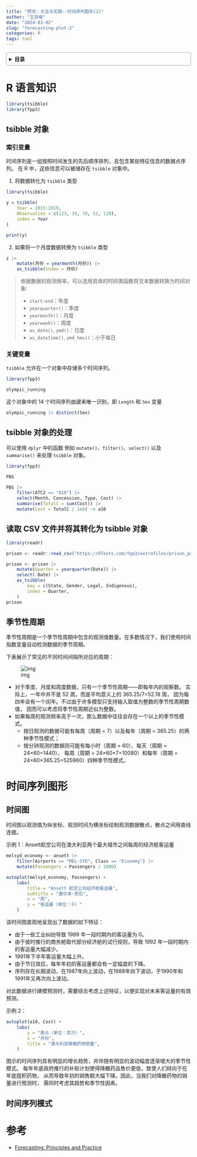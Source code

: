 ---
title: "预测：方法与实践--时间序列图形(2)"
author: "王哲峰"
date: "2024-03-02"
slug: "forecasting-plot-2"
categories: R
tags: tool
---

<style>
details {
    border: 1px solid #aaa;
    border-radius: 4px;
    padding: .5em .5em 0;
}
summary {
    font-weight: bold;
    margin: -.5em -.5em 0;
    padding: .5em;
}
details[open] {
    padding: .5em;
}
details[open] summary {
    border-bottom: 1px solid #aaa;
    margin-bottom: .5em;
}
img {
    pointer-events: none;
}
</style>

<details><summary>目录</summary><p>

- [R 语言知识](#r-语言知识)
    - [tsibble 对象](#tsibble-对象)
        - [索引变量](#索引变量)
        - [关键变量](#关键变量)
    - [tsibble 对象的处理](#tsibble-对象的处理)
    - [读取 CSV 文件并将其转化为 tsibble 对象](#读取-csv-文件并将其转化为-tsibble-对象)
    - [季节性周期](#季节性周期)
- [时间序列图形](#时间序列图形)
    - [时间图](#时间图)
    - [时间序列模式](#时间序列模式)
    - [](#)
- [参考](#参考)
</p></details><p></p>

# R 语言知识

```{r message=FALSE, warning=FALSE}
library(tsibble)
library(fpp3)
```

## tsibble 对象

### 索引变量

时间序列是一组按照时间发生的先后顺序排列，且包含某些特征信息的数据点序列。
在 R 中，这些信息可以被储存在 `tsibble` 对象中。

1. 将数据转化为 `tsibble` 类型

```{r}
library(tsibble)

y = tsibble(
    Year = 2015:2019,
    Observation = c(123, 39, 78, 52, 110),
    index = Year
)

print(y)
```

2. 如果将一个月度数据转换为 `tsibble` 类型

```{r, eval=FALSE}
z |> 
    mutate(月份 = yearmonth(月份)) |> 
    as_tsibble(index = 月份)
```

> 依据数据的观测频率，可以选用具体的时间类函数将文本数据转换为时间对象:
> 
> * `start:end`：年度
> * `yearquarter()`：季度
> * `yearmonth()`：月度
> * `yearweek()`：周度
> * `as_date()`, `ymd()`：日度 
> * `as_datetime()`, `ymd_hms()`：小于每日

### 关键变量

`tsibble` 允许在一个对象中存储多个时间序列。

```{r}
library(fpp3)

olympic_running
```

这个对象中的 14 个时间序列由键来唯一识别，即 `Length` 和 `Sex` 变量

```{r}
olympic_running |> distinct(Sex)
```

## tsibble 对象的处理

可以使用 `dplyr` 中的函数 例如 `mutate()`、`filter()`、`select()` 以及 `summarise()` 来处理 `tsibble` 对象。

```{r}
library(fpp3)

PBS
```

```{r}
PBS |> 
    filter(ATC2 == "A10") |>
    select(Month, Concession, Type, Cost) |>
    summarise(TotalC = sum(Cost)) |>
    mutate(Cost = TotalC / 1e6) -> a10
```

## 读取 CSV 文件并将其转化为 tsibble 对象

```{r}
library(readr)

prison <- readr::read_csv("https://OTexts.com/fpp3/extrafiles/prison_population.csv")

prison <- prison |>
    mutate(Quarter = yearquarter(Date)) |>
    select(-Date) |> 
    as_tsibble(
        key = c(State, Gender, Legal, Indigenous),
        index = Quarter,
    )
prison
```

## 季节性周期

季节性周期是一个季节性周期中包含的观测值数量。在多数情况下，我们使用时间指数变量自动检测数据的季节周期。

下表展示了常见的不同时间间隔所对应的周期：

![img](images/datetime_circle.png)


* 对于季度、月度和周度数据，只有一个季节性周期——即每年内的观察数。
  实际上，一年中并不是 52 周，而是平均意义上的 365.25/7=52.18 周，
  因为每四年会有一个闰年。不过由于许多模型只支持输入取值为整数的季节性周期数值，
  因而可以考虑将季节性周期近似为整数。
* 如果每周的观测频率高于一次，那么数据中往往会存在一个以上的季节性模式。
    * 按日观测的数据可能有每周（周期 = 7）以及每年（周期 = 365.25）的两种季节性模式；
    * 按分钟观测的数据则可能有每小时（周期 = 60）、每天（周期 = 24×60=1440）、
      每周（周期 = 24×60×7=10080）和每年（周期 = 24×60×365.25=525960）四种季节性模式。

# 时间序列图形

## 时间图

时间图以观测值为纵坐标、观测时间为横坐标绘制观测数据散点，散点之间用直线连接。

示例 1：Ansett航空公司在澳大利亚两个最大城市之间每周的经济舱客运量

```{r}
melsyd_economy <- ansett |>
    filter(Airports == "MEL-SYD", Class == "Economy") |>
    mutate(Passengers = Passengers / 1000)

autoplot(melsyd_economy, Passengers) + 
    labs(
        title = "Ansett 航空公司经济舱客运量",
        subtitle = "墨尔本-悉尼",
        x = "周",
        y = "客运量（单位：千）"
    )
```

该时间图直观地呈现出了数据的如下特征：

* 由于一些工业纠纷导致 1989 年一段时期内的客运量为 0。
* 由于彼时推行的商务舱取代部分经济舱的试行规则，导致 1992 年一段时期内的客运量大幅减少。
* 1991年下半年客运量大幅上升。
* 由于节日效应，每年年初的客运量都会有一定幅度的下降。
* 序列存在长期波动，在1987年向上波动，在1988年向下波动，于1990年和1991年又再次向上波动。

对此数据进行建模预测时，需要综合考虑上述特征，以便实现对未来客运量的有效预测。

示例 2：

```{r}
autoplot(a10, Cost) + 
    labs(
        y = "美元（单位：百万）",
        x = "月份",
        title = "澳大利亚降糖药物销量",
    )
```

图示的时间序列具有明显的增长趋势，并伴随有明显的波动幅度逐渐增大的季节性模式。
每年年底政府推行的补贴计划使得降糖药品售价更低，致使人们倾向于在年底囤积药物，
从而导致年初的销售额大幅下降。因此，当我们对降糖药物的销量进行预测时，
需同时考虑其趋势和季节性因素。

## 时间序列模式

## 

# 参考

* [Forecasting: Principles and Practice](https://otexts.com/fpp3cn/index.html)
